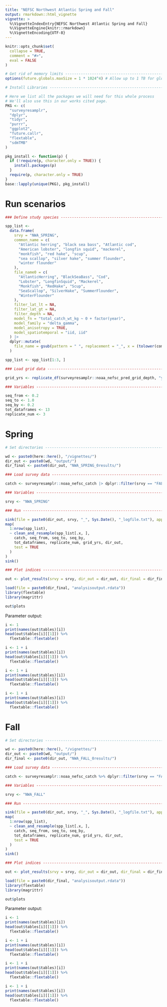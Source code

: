 ```yaml
---
title: "NEFSC Northwest Atlantic Spring and Fall"
output: rmarkdown::html_vignette
vignette: >
  %\VignetteIndexEntry{NEFSC Northwest Atlantic Spring and Fall}
  %\VignetteEngine{knitr::rmarkdown}
  %\VignetteEncoding{UTF-8}
---
```


```r
knitr::opts_chunk$set(
  collapse = TRUE,
  comment = "#>",
  eval = FALSE
)
```

```r
# Get rid of memory limits -----------------------------------------------------
options(future.globals.maxSize = 1 * 1024^4) # Allow up to 1 TB for globals

# Install Libraries ------------------------------------------------------------

# Here we list all the packages we will need for this whole process
# We'll also use this in our works cited page.
PKG <- c(
  "surveyresamplr",
  "dplyr",
  "tidyr",
  "purrr",
  "ggplot2",
  "future.callr",
  "flextable", 
  "sdmTMB"
)

pkg_install <- function(p) {
  if (!require(p, character.only = TRUE)) {
    install.packages(p)
  }
  require(p, character.only = TRUE)
}
base::lapply(unique(PKG), pkg_install)

```

# Run scenarios

```r
### Define study species -------------------------------------------------------

spp_list <-
  data.frame(
    srvy = "NWA_SPRING",
    common_name = c(
      "Atlantic herring", "black sea bass", "Atlantic cod",
      "American lobster", "longfin squid", "mackerel",
      "monkfish", "red hake", "scup",
      "sea scallop", "silver hake", "summer flounder",
      "winter flounder"
    ),
    file_name0 = c(
      "AtlanticHerring", "BlackSeaBass", "Cod",
      "Lobster", "LongfinSquid", "Mackerel",
      "Monkfish", "RedHake", "Scup",
      "SeaScallop", "SilverHake", "SummerFlounder",
      "WinterFlounder"
    ),
    filter_lat_lt = NA,
    filter_lat_gt = NA,
    filter_depth = NA,
    model_fn = "total_catch_wt_kg ~ 0 + factor(year)",
    model_family = "delta_gamma",
    model_anisotropy = TRUE,
    model_spatiotemporal = "iid, iid"
  ) |>
  dplyr::mutate(
    file_name = gsub(pattern = " ", replacement = "_", x = (tolower(common_name)))
  )

spp_list <- spp_list[1:3, ]

### Load grid data -------------------------------------------------------------

grid_yrs <- replicate_df(surveyresamplr::noaa_nefsc_pred_grid_depth, "year", unique(catch$year))

### Variables ------------------------------------------------------------------

seq_from <- 0.2
seq_to <- 1.0
seq_by <- 0.2
tot_dataframes <- 13
replicate_num <- 3
```

# Spring

```r
# Set directories --------------------------------------------------------------

wd <- paste0(here::here(), "/vignettes/")
dir_out <- paste0(wd, "output/")
dir_final <- paste0(dir_out, "NWA_SPRING_0results/")
```

```r
### Load survey data -----------------------------------------------------------

catch <- surveyresamplr::noaa_nefsc_catch |> dplyr::filter(srvy == "FALL")

### Variables ------------------------------------------------------------------

srvy <- "NWA_SPRING"

### Run ------------------------------------------------------------------------

sink(file = paste0(dir_out, srvy, "_", Sys.Date(), "_logfile.txt"), append = FALSE, split = TRUE) # for screen and log
map(
  1:nrow(spp_list),
  ~ clean_and_resample(spp_list[.x, ],
    catch, seq_from, seq_to, seq_by,
    tot_dataframes, replicate_num, grid_yrs, dir_out,
    test = TRUE
  )
)
sink()

### Plot indices --------------------------------------------------------------

out <- plot_results(srvy = srvy, dir_out = dir_out, dir_final = dir_final)
```

```r
load(file = paste0(dir_final, "analysisoutput.rdata"))
library(flextable)
library(magrittr)
```

```r
out$plots
```

Parameter output: 

```r
i <- 1
print(names(out$tables)[i])
head(out$tables[i][[1]]) %>%
  flextable::flextable()
```

```r
i <- 1 + i
print(names(out$tables)[i])
head(out$tables[i][[1]]) %>%
  flextable::flextable()
```


```r
i <- 1 + i
print(names(out$tables)[i])
head(out$tables[i][[1]]) %>%
  flextable::flextable()
```


```r
i <- 1 + i
print(names(out$tables)[i])
head(out$tables[i][[1]]) %>%
  flextable::flextable()
```

# Fall

```r
# Set directories --------------------------------------------------------------

wd <- paste0(here::here(), "/vignettes/")
dir_out <- paste0(wd, "output/")
dir_final <- paste0(dir_out, "NWA_FALL_0results/")
```

```r
### Load survey data -----------------------------------------------------------

catch <- surveyresamplr::noaa_nefsc_catch %>% dplyr::filter(srvy == "FALL") # pulled data again to get 2024

### Variables ------------------------------------------------------------------

srvy <- "NWA_FALL"

### Run ------------------------------------------------------------------------

sink(file = paste0(dir_out, srvy, "_", Sys.Date(), "_logfile.txt"), append = FALSE, split = TRUE) # for screen and log
map(
  1:nrow(spp_list),
  ~ clean_and_resample(spp_list[.x, ],
    catch, seq_from, seq_to, seq_by,
    tot_dataframes, replicate_num, grid_yrs, dir_out,
    test = TRUE
  )
)
sink()

### Plot indices --------------------------------------------------------------

out <- plot_results(srvy = srvy, dir_out = dir_out, dir_final = dir_final)
```

```r
load(file = paste0(dir_final, "analysisoutput.rdata"))
library(flextable)
library(magrittr)
```

```r
out$plots
```

Parameter output: 

```r
i <- 1
print(names(out$tables)[i])
head(out$tables[i][[1]]) %>%
  flextable::flextable()
```


```r
i <- 1 + i
print(names(out$tables)[i])
head(out$tables[i][[1]]) %>%
  flextable::flextable()
```


```r
i <- 1 + i
print(names(out$tables)[i])
head(out$tables[i][[1]]) %>%
  flextable::flextable()
```


```r
i <- 1 + i
print(names(out$tables)[i])
head(out$tables[i][[1]]) %>%
  flextable::flextable()
```
